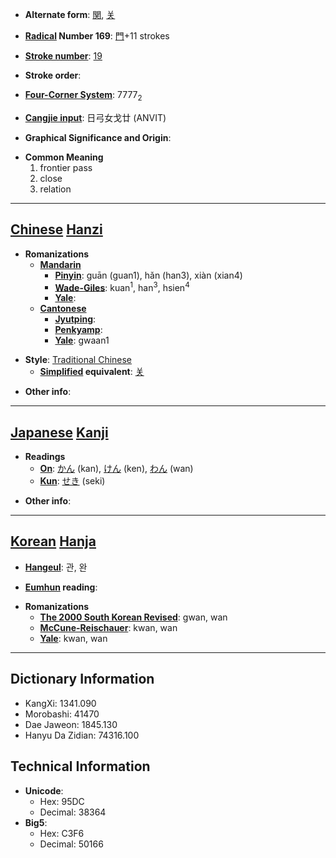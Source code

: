 * '''Alternate form''': [[関]], [[关]]

* '''[[Wiktionary:Chinese radical index| Radical]] Number 169''': [[Wiktionary:Chinese radical index 門|門]]+11 strokes

* '''[[Wiktionary:Chinese total strokes index|Stroke number]]''': [[Wiktionary:Chinese total strokes index 19|19]]

* '''Stroke order''': 

* '''[[Wiktionary:Chinese four corner index|Four-Corner System]]''': 7777<sub>2</sub>

* '''[[Wiktionary:Chinese Cangjie index|Cangjie input]]''': 日弓女戈廿 (ANVIT)

* '''Graphical Significance and Origin''': 

* '''Common Meaning'''
*#frontier pass
*# close
*# relation


----

== [[Chinese]] [[Hanzi]] ==

* '''Romanizations'''
** '''[[Mandarin]]'''
*** '''[[Pinyin]]''': guān (guan1), hǎn (han3), xiàn (xian4)
*** '''[[Wade-Giles]]''': kuan<sup>1</sup>, han<sup>3</sup>, hsien<sup>4</sup>
*** '''[[Yale]]''': 
** '''[[Cantonese]]'''
*** '''[[Jyutping]]''':
*** '''[[Penkyamp]]''': 
*** '''[[Yale]]''': gwaan1

* '''Style''': [[Traditional Chinese]] 
** '''[[Simplified Chinese|Simplified]] equivalent''': [[关]]

* '''Other info''': 

----

== [[Japanese]] [[Kanji]] ==

* '''Readings'''
** '''[[On]]''': [[かん]] (kan), [[けん]] (ken), [[わん]] (wan)
** '''[[Kun]]''': [[せき]] (seki)

* '''Other info''':  

----

== [[Korean]] [[Hanja]] ==

* '''[[Hangeul]]''': 관, 완

* '''[[Eumhun]] reading''': 

* '''Romanizations'''
** '''[[The 2000 South Korean Revised Romanization|The 2000 South Korean Revised]]''': gwan, wan
** '''[[McCune-Reischauer]]''': kwan, wan
** '''[[Yale]]''': kwan, wan

----

== Dictionary Information ==

* KangXi: 1341.090
* Morobashi: 41470
* Dae Jaweon: 1845.130
* Hanyu Da Zidian: 74316.100

== Technical Information ==

* '''Unicode''':
** Hex: 95DC
** Decimal: 38364
* '''Big5''':
** Hex: C3F6
** Decimal: 50166